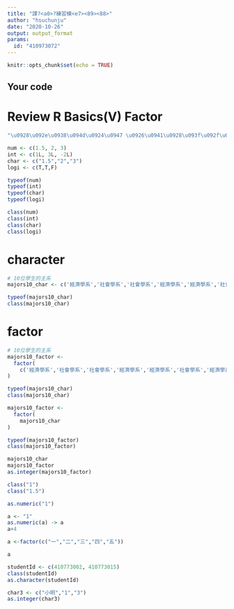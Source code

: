 ---
title: "課?<a0>?練習模<e7><89><88>"
author: "hsuchunju"
date: "2020-10-26"
output: output_format
params:
  id: "410973072"
---

```{r setup, include=FALSE}
knitr::opts_chunk$set(echo = TRUE)
```

## Your code

# Review R Basics(V) Factor

```{r}
"\u0928\u092e\u0938\u094d\u0924\u0947 \u0926\u0941\u0928\u093f\u092f\u093e"
```
```{r}
num <- c(1.5, 2, 3)
int <- c(1L, 3L, -2L)
char <- c("1.5","2","3")
logi <- c(T,T,F)

typeof(num)
typeof(int)
typeof(char)
typeof(logi)
```

```{r}
class(num)
class(int)
class(char)
class(logi)
```
# character
```{r}
# 10位學生的主系
majors10_char <- c('經濟學系','社會學系','社會學系','經濟學系','經濟學系','社會學系','經濟學系','經濟學系','經濟學系','社會學系')

typeof(majors10_char)
class(majors10_char)
```

# factor
```{r}
# 10位學生的主系
majors10_factor <-
  factor( 
    c('經濟學系','社會學系','社會學系','經濟學系','經濟學系','社會學系','經濟學系','經濟學系','經濟學系','社會學系')
)

typeof(majors10_char)
class(majors10_char)
```
```{r}
majors10_factor <-
  factor( 
    majors10_char
)

typeof(majors10_factor)
class(majors10_factor)
```

```{r}
majors10_char
majors10_factor
as.integer(majors10_factor)
```


```{r}
class("1")
class("1.5")
```

```{r}
as.numeric("1")
```

```{r haha}
a <- "1"
as.numeric(a) -> a
a+4 
```

```{r}
a <-factor(c("一","二","三","四","五"))

a
```
```{r}
studentId <- c(410773002, 410773015)
class(studentId)
as.character(studentId)
```
```{r}
char3 <- c("小明","1","3")
as.integer(char3)
```

